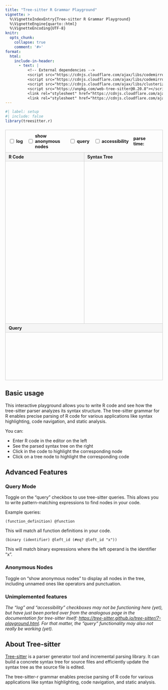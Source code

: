 ```yaml
---
title: "Tree-sitter R Grammar Playground"
vignette: >
  %\VignetteIndexEntry{Tree-sitter R Grammar Playground}
  %\VignetteEngine{quarto::html}
  %\VignetteEncoding{UTF-8}
knitr:
  opts_chunk:
    collapse: true
    comment: '#>'
format:
  html:
    include-in-header:
      - text: |
          <!-- External dependencies -->
          <script src="https://cdnjs.cloudflare.com/ajax/libs/codemirror/5.65.13/codemirror.min.js"></script>
          <script src="https://cdnjs.cloudflare.com/ajax/libs/codemirror/5.65.13/mode/r/r.min.js"></script>
          <script src="https://cdnjs.cloudflare.com/ajax/libs/clusterize.js/0.18.0/clusterize.min.js"></script>
          <script src="https://unpkg.com/web-tree-sitter@0.20.8"></script>
          <link rel="stylesheet" href="https://cdnjs.cloudflare.com/ajax/libs/codemirror/5.65.13/codemirror.min.css">
          <link rel="stylesheet" href="https://cdnjs.cloudflare.com/ajax/libs/codemirror/5.65.13/theme/idea.min.css">
---
```


```r
#| label: setup
#| include: false
library(treesitter.r)
```


```{=html}
<div class="playground">
  <div class="playground-header">
    <div class="playground-controls">
      <div class="control-item">
        <input id="logging-checkbox" type="checkbox">
        <label for="logging-checkbox">log</label>
      </div>

      <div class="control-item">
        <input id="anonymous-nodes-checkbox" type="checkbox">
        <label for="anonymous-nodes-checkbox">show anonymous nodes</label>
      </div>

      <div class="control-item">
        <input id="query-checkbox" type="checkbox">
        <label for="query-checkbox">query</label>
      </div>

      <div class="control-item">
        <input id="accessibility-checkbox" type="checkbox">
        <label for="accessibility-checkbox">accessibility</label>
      </div>

      <div class="control-item">
        <label for="update-time">parse time: </label>
        <span id="update-time"></span>
      </div>
    </div>
  </div>

  <div class="playground-body">
    <!-- Code editor section -->
    <div class="playground-section code-section">
      <div class="playground-section-header">R Code</div>
      <div id="code-container" class="playground-section-content"></div>
    </div>

    <!-- Syntax tree section -->
    <div class="playground-section tree-section">
      <div class="playground-section-header">Syntax Tree</div>
      <div id="tree-container" class="playground-section-content"></div>
    </div>
  </div>

  <!-- Query section -->
  <div class="playground-section query-section">
    <div class="playground-section-header">Query</div>
    <div id="query-container" class="playground-section-content"></div>
  </div>
</div>
```

```{=html}
<style>
/* Basic playground CSS */
:root {
  --primary-color: #0550ae;
  --bg-color: #ffffff;
  --text-color: #333333;
  --border-color: #cccccc;
  --highlight-color: #e3f2fd;
  --error-color: #f44336;
}

.playground {
  display: flex;
  flex-direction: column;
  height: 800px;
  min-height: 700px;
  font-family: -apple-system, BlinkMacSystemFont, "Segoe UI", Roboto, Helvetica, Arial, sans-serif;
  margin: 20px 0;
  border: 1px solid var(--border-color);
}

.playground-header {
  padding: 10px;
  font-size: 16px;
  font-weight: bold;
  border-bottom: 1px solid var(--border-color);
  display: flex;
  justify-content: space-between;
  align-items: center;
}

.playground-controls {
  display: flex;
  gap: 15px;
  align-items: center;
  font-size: 14px;
}

.control-item {
  display: flex;
  align-items: center;
  gap: 4px;
}

.playground-body {
  display: flex;
  flex: 1;
  overflow: hidden;
}

.playground-section {
  display: flex;
  flex-direction: column;
  overflow: hidden;
  border-right: 1px solid var(--border-color);
}

.playground-section:last-child {
  border-right: none;
}

.playground-section-header {
  padding: 5px 10px;
  background-color: #f5f5f5;
  border-bottom: 1px solid var(--border-color);
  font-weight: bold;
  font-size: 14px;
}

.playground-section-content {
  flex: 1;
  overflow: auto;
  position: relative;
}

/* Code editor section */
.code-section {
  width: 50%;
}

/* Tree output section */
.tree-section {
  width: 50%;
}

/* Optional query section */
.query-section {
  width: 100%;
  height: 180px;
  flex: 0 0 auto;
  border-top: 1px solid var(--border-color);
  border-right: none;
}

/* Tree nodes */
.tree-row {
  padding: 2px 0;
  cursor: pointer;
  font-family: monospace;
  font-size: 12px;
  white-space: nowrap;
}

.tree-row:hover {
  background-color: var(--highlight-color);
}

.tree-row.cursor-highlighted {
  background-color: #e8f0fe;
  border-radius: 3px;
  font-weight: bold;
}

.field-name {
  color: #9a6700;
}

.node-type {
  color: #004d40;
}

.anonymous-node-type {
  color: #7d7d7d;
  font-style: italic;
}

.tree-node-position {
  color: #7d7d7d;
  font-size: 80%;
}

/* CodeMirror customizations */
.CodeMirror {
  height: 100%;
  font-family: monospace;
  font-size: 14px;
}

/* Error message */
.error-message {
  color: var(--error-color);
  padding: 10px;
  font-family: monospace;
  white-space: pre-wrap;
  font-size: 14px;
}

/* Query captures */
.capture-node {
  background-color: rgba(86, 156, 214, 0.2);
}

#update-time {
  font-family: monospace;
  min-width: 40px;
  display: inline-block;
}

/* Media queries for responsive layout */
@media (max-width: 768px) {
  .playground-body {
    flex-direction: column;
  }

  .code-section, .tree-section {
    width: 100%;
    height: 50%;
  }

  .playground-section {
    border-right: none;
    border-bottom: 1px solid var(--border-color);
  }

  .playground-section:last-child {
    border-bottom: none;
  }
}
</style>
```

```{=html}
<script>
// DOM elements we'll use
let codeEditor, tree, codeContainer, treeContainer, queryContainer, queryEditor;
// UI control elements
let loggingCheckbox, anonymousNodesCheckbox, queryCheckbox, accessibilityCheckbox, updateTimeSpan;
// Libraries we depend on
// The tree-sitter objects we'll use
let parser, rLanguage;
// Global logging flag
let loggingEnabled = false;

// Wait for page to load then initialize the playground
document.addEventListener('DOMContentLoaded', async function() {
  try {
    // Get the DOM elements
    codeContainer = document.getElementById('code-container');
    treeContainer = document.getElementById('tree-container');
    queryContainer = document.getElementById('query-container');
    loggingCheckbox = document.getElementById('logging-checkbox');
    anonymousNodesCheckbox = document.getElementById('anonymous-nodes-checkbox');
    queryCheckbox = document.getElementById('query-checkbox');
    accessibilityCheckbox = document.getElementById('accessibility-checkbox');
    updateTimeSpan = document.getElementById('update-time');

    // Initialize tree-sitter library with explicit path to web-tree-sitter WASM
    await TreeSitter.init({
      locateFile() {
        return 'https://unpkg.com/web-tree-sitter@0.20.8/tree-sitter.wasm';
      }
    });

    // Create parser
    parser = new TreeSitter();

    // Load the R language WASM file
    console.log('Web-tree-sitter initialized, loading R grammar...');

    // Use the same CDN approach as we do for the main tree-sitter WASM file
    console.log('Loading R grammar from CDN...');

    let rLanguage;
    try {
      // Use unpkg CDN to load the @davisvaughan/tree-sitter-r package's WASM file
      // This avoids path issues completely by using an absolute URL
      const wasmUrl = 'https://unpkg.com/@davisvaughan/tree-sitter-r@latest/tree-sitter-r.wasm';
      console.log('Attempting to load grammar from CDN:', wasmUrl);
      rLanguage = await TreeSitter.Language.load(wasmUrl);
      console.log('Successfully loaded R grammar from CDN');
    } catch (e) {
      console.error('Failed to load grammar from CDN:', e);

      // Fallback to local paths if CDN fails
      try {
        // Try relative paths as fallback
        const localWasmPath = '../playground/assets/tree-sitter-r.wasm';
        console.log('Attempting to load grammar locally:', localWasmPath);
        rLanguage = await TreeSitter.Language.load(localWasmPath);
        console.log('Successfully loaded R grammar from local path');
      } catch (e2) {
        console.error('All loading attempts failed:', e2);
        displayError('Failed to load R grammar. Check console for details.');
        throw e2;
      }
    }

    // Set language for parser
    parser.setLanguage(rLanguage);

    // Create code editor
    codeEditor = CodeMirror(codeContainer, {
      mode: 'r',
      lineNumbers: true,
      showCursorWhenSelecting: true,
      tabSize: 2,
      theme: 'default',
      value: 'foo <- function(\n  bar = 1,\n  baz = 2\n) {\n  list(bar, baz)\n}'
    });

    // Create query editor
    queryEditor = CodeMirror(queryContainer, {
      mode: 'text',
      lineNumbers: false,
      tabSize: 2,
      theme: 'default',
      placeholder: 'Enter a tree-sitter query...'
    });

    // Set up event handlers
    codeEditor.on('changes', debounce(parseCode, 250));
    codeEditor.on('cursorActivity', debounce(handleCursorMovement, 150));
    queryEditor.on('changes', debounce(runQuery, 250));

    // Set up checkbox event handlers
    loggingCheckbox.addEventListener('change', function() {
      loggingEnabled = this.checked;
      console.log('Logging ' + (loggingEnabled ? 'enabled' : 'disabled'));
    });

    anonymousNodesCheckbox.addEventListener('change', function() {
      parseCode(); // Re-render tree with/without anonymous nodes
    });

    queryCheckbox.addEventListener('change', function() {
      document.querySelector('.query-section').style.display =
        this.checked ? 'flex' : 'none';
    });

    // Initially hide the query section (to match official playground)
    document.querySelector('.query-section').style.display = 'none';

    // Initial parse
    parseCode();
  } catch (error) {
    console.error('Error initializing playground:', error);
    displayError('Failed to initialize playground: ' + error.message);
  }
});

// Parse current code and update the tree
function parseCode() {
  try {
    const code = codeEditor.getValue();
    const startTime = performance.now();

    // Parse the code
    tree = parser.parse(code);

    // Calculate parse time
    const endTime = performance.now();
    const parseTime = endTime - startTime;
    if (updateTimeSpan) {
      updateTimeSpan.textContent = parseTime.toFixed(1) + 'ms';
    }

    // Render the tree
    renderTree(tree.rootNode);
  } catch (error) {
    console.error('Error parsing code:', error);
    displayError('Error parsing code: ' + error.message);
  }
}

// Run a query on the current code
function runQuery() {
  if (!tree) return;

  try {
    const queryString = queryEditor.getValue().trim();

    if (!queryString) {
      parseCode(); // Re-render without query highlighting
      return;
    }

    const language = parser.getLanguage();
    const query = language.query(queryString);
    const matches = query.matches(tree.rootNode);

    // Highlight matching nodes in the code
    highlightMatches(matches);

    // Render tree with highlighting
    renderTree(tree.rootNode, matches);
  } catch (error) {
    console.error('Error running query:', error);
    displayError('Error in query: ' + error.message);
  }
}

function highlightMatches(matches) {
  // Clear previous highlights
  codeEditor.getAllMarks().forEach(m => m.clear());

  // Add new highlights
  matches.forEach(match => {
    match.captures.forEach(capture => {
      const { node } = capture;
      const start = { line: node.startPosition.row, ch: node.startPosition.column };
      const end = { line: node.endPosition.row, ch: node.endPosition.column };

      codeEditor.markText(start, end, {
        className: `capture-${capture.name || 'node'}`
      });
    });
  });
}

// Render the syntax tree
function renderTree(rootNode, matches = []) {
  if (!treeContainer) return;

  treeContainer.innerHTML = '';

  const cursor = tree.walk();

  // Create a document fragment for better performance
  const fragment = document.createDocumentFragment();

  function renderNode(depth = 0) {
    // Check if this node is highlighted by a query match
    const isHighlighted = matches.some(match =>
      match.captures.some(capture => capture.node.id === cursor.currentNode.id)
    );

    // Skip anonymous nodes if checkbox is not checked
    if (!cursor.nodeIsNamed && !anonymousNodesCheckbox.checked) {
      if (cursor.gotoFirstChild()) {
        do {
          renderNode(depth);
        } while (cursor.gotoNextSibling());
        cursor.gotoParent();
      }
      return;
    }

    const displayName = cursor.nodeIsNamed ? cursor.nodeType : `"${cursor.nodeType}"`;
    const start = cursor.startPosition;
    const end = cursor.endPosition;

    const row = document.createElement('div');
    row.className = isHighlighted ? 'tree-row highlighted' : 'tree-row';
    row.style.marginLeft = (depth * 12) + 'px';
    row.dataset.startRow = start.row;
    row.dataset.startColumn = start.column;
    row.dataset.endRow = end.row;
    row.dataset.endColumn = end.column;
    row.dataset.id = cursor.currentNode.id;

    const nodeType = document.createElement('span');
    nodeType.className = cursor.nodeIsNamed ? 'node-type' : 'anonymous-node-type';
    nodeType.textContent = displayName;
    row.appendChild(nodeType);

    const position = document.createElement('span');
    position.className = 'tree-node-position';
    position.textContent = ` [${start.row},${start.column} - ${end.row},${end.column}]`;
    row.appendChild(position);

    // Add event listener to highlight the corresponding code when clicked
    row.addEventListener('click', () => {
      codeEditor.focus();
      codeEditor.setSelection(
        { line: start.row, ch: start.column },
        { line: end.row, ch: end.column }
      );
    });

    fragment.appendChild(row);

    if (cursor.gotoFirstChild()) {
      do {
        renderNode(depth + 1);
      } while (cursor.gotoNextSibling());
      cursor.gotoParent();
    }
  }

  renderNode();
  treeContainer.appendChild(fragment);
}

// Helper function to display errors
function displayError(message) {
  const errorDiv = document.createElement('div');
  errorDiv.className = 'error-message';
  errorDiv.textContent = message;

  treeContainer.innerHTML = '';
  treeContainer.appendChild(errorDiv);
}

// Debounce function to limit how often a function is called
function debounce(func, wait) {
  let timeout;
  return function() {
    const context = this;
    const args = arguments;
    clearTimeout(timeout);
    timeout = setTimeout(() => func.apply(context, args), wait);
  };
}

// Handle cursor movement to highlight corresponding tree node
function handleCursorMovement() {
  if (!tree) return;

  const cursor = codeEditor.getCursor();
  const lineNumber = cursor.line;
  const column = cursor.ch;

  // Remove any existing highlights
  const highlighted = treeContainer.querySelectorAll('.tree-row.cursor-highlighted');
  highlighted.forEach(el => el.classList.remove('cursor-highlighted'));

  // Find all nodes that contain this position
  const treeRows = treeContainer.querySelectorAll('.tree-row');
  let bestMatch = null;
  let smallestSize = Infinity;

  treeRows.forEach(row => {
    const startRow = parseInt(row.dataset.startRow, 10);
    const startCol = parseInt(row.dataset.startColumn, 10);
    const endRow = parseInt(row.dataset.endRow, 10);
    const endCol = parseInt(row.dataset.endColumn, 10);

    // Check if position is within this node
    const containsPosition =
      (startRow < lineNumber || (startRow === lineNumber && startCol <= column)) &&
      (endRow > lineNumber || (endRow === lineNumber && endCol >= column));

    if (containsPosition) {
      // Calculate size of node (rough estimate by characters)
      const size = (endRow - startRow) * 1000 + (endCol - startCol);
      if (size < smallestSize) {
        bestMatch = row;
        smallestSize = size;
      }
    }
  });

  // Highlight the smallest node that contains the cursor
  if (bestMatch) {
    bestMatch.classList.add('cursor-highlighted');
    // Ensure it's visible in the viewport
    bestMatch.scrollIntoView({ behavior: 'smooth', block: 'center' });
  }
}
</script>
```

## Basic usage

This interactive playground allows you to write R code and see how the tree-sitter parser analyzes its syntax structure.
The tree-sitter grammar for R enables precise parsing of R code for various applications like syntax highlighting, code navigation, and static analysis.

You can:

- Enter R code in the editor on the left
- See the parsed syntax tree on the right
- Click in the code to highlight the corresponding node
- Click on a tree node to highlight the corresponding code

## Advanced Features

### Query Mode

Toggle on the "query" checkbox to use tree-sitter queries. This allows you to write pattern-matching expressions to find nodes in your code.

Example queries:

```
(function_definition) @function
```

This will match all function definitions in your code.

```
(binary (identifier) @left_id (#eq? @left_id "x"))
```

This will match binary expressions where the left operand is the identifier "x".

### Anonymous Nodes

Toggle on "show anonymous nodes" to display all nodes in the tree, including unnamed ones like operators and punctuation.

### Unimplemented features

*The "log" and "accessibility" checkboxes may not be functioning here (yet), but have just been ported over from the analogous page in the documentation for tree-sitter itself: <https://tree-sitter.github.io/tree-sitter/7-playground.html>. For that matter, the "query" functionality may also not really be working (yet).*

## About Tree-sitter

[Tree-sitter](https://tree-sitter.github.io/tree-sitter/) is a parser generator tool and incremental parsing library. It can build a concrete syntax tree for source files and efficiently update the syntax tree as the source file is edited.

The tree-sitter-r grammar enables precise parsing of R code for various applications like syntax highlighting, code navigation, and static analysis.
